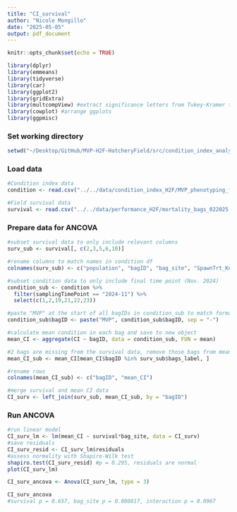 ```yaml
---
title: "CI_survival"
author: "Nicole Mongillo"
date: "2025-05-05"
output: pdf_document
---
```


```r
knitr::opts_chunk$set(echo = TRUE)
```

```r
library(dplyr)
library(emmeans)
library(tidyverse)
library(car)
library(ggplot2)
library(gridExtra)
library(multcompView) #extract significance letters from Tukey-Kramer test
library(cowplot) #arrange ggplots
library(ggpmisc)
```

### Set working directory
```r
setwd("~/Desktop/GitHub/MVP-H2F-HatcheryField/src/condition_index_analysis_H2F")
```

### Load data
```r
#Condition index data
condition <- read.csv("../../data/condition_index_H2F/MVP_phenotyping_final.csv")

#Field survival data
survival <- read.csv("../../data/performance_H2F/mortality_bags_022025.csv")
```

### Prepare data for ANCOVA
```r
#subset survival data to only include relevant columns
surv_sub <- survival[, c(2,3,5,6,10)]

#rename columns to match names in condition df
colnames(surv_sub) <- c("population", "bagID", "bag_site", "SpawnTrt_Key", "survival")

#subset condition data to only include final time point (Nov. 2024)
condition_sub <- condition %>% 
  filter(samplingTimePoint == "2024-11") %>% 
  select(c(1,2,19,21,22,23))

#paste "MVP" at the start of all bagIDs in condition_sub to match format in surv_sub
condition_sub$bagID <- paste("MVP", condition_sub$bagID, sep = "-")

#calculate mean condition in each bag and save to new object
mean_CI <- aggregate(CI ~ bagID, data = condition_sub, FUN = mean)

#2 bags are missing from the survival data, remove those bags from mean_CI for now
mean_CI_sub <- mean_CI[mean_CI$bagID %in% surv_sub$bags_label, ]

#rename rows
colnames(mean_CI_sub) <- c("bagID", "mean_CI")

#merge survival and mean CI data
CI_surv <- left_join(surv_sub, mean_CI_sub, by = "bagID")
```

### Run ANCOVA
```r
#run linear model
CI_surv_lm <- lm(mean_CI ~ survival*bag_site, data = CI_surv)
#save residuals
CI_surv_resid <- CI_surv_lm$residuals
#assess normality with Shapiro-Wilk test
shapiro.test(CI_surv_resid) #p = 0.295, residuals are normal
plot(CI_surv_lm) 

CI_surv_ancova <- Anova(CI_surv_lm, type = 3)

CI_surv_ancova
#survival p = 0.657, bag_site p = 0.000817, interaction p = 0.0967
```
